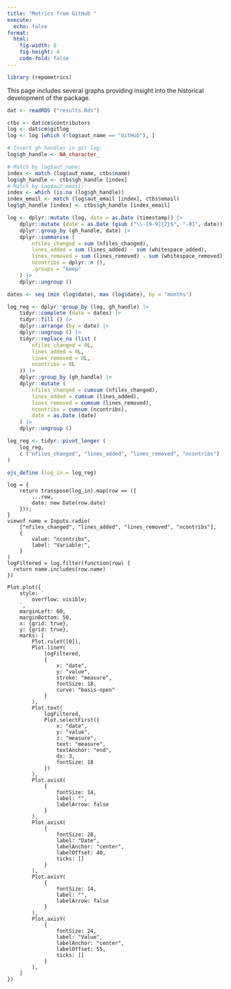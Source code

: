 ```yaml
---
title: "Metrics from GitHub "
execute:
  echo: false
format: 
  html:
    fig-width: 8
    fig-height: 4
    code-fold: false
---
```


```r
library (repometrics)
```
This page includes several graphs providing insight into the historical
development of the package.

```r
dat <- readRDS ("results.Rds")
```
```r
ctbs <- dat$cm$contributors
log <- dat$cm$gitlog
log <- log [which (!log$aut_name == "GitHub"), ]

# Insert gh handles in git log:
log$gh_handle <- NA_character_

# Match by log$aut_name:
index <- match (log$aut_name, ctbs$name)
log$gh_handle <- ctbs$gh_handle [index]
# Match by log$aut_email:
index <- which (is.na (log$gh_handle))
index_email <- match (log$aut_email [index], ctbs$email)
log$gh_handle [index] <- ctbs$gh_handle [index_email]

log <- dplyr::mutate (log, date = as.Date (timestamp)) |>
    dplyr::mutate (date = as.Date (gsub ("\\-[0-9]{2}$", "-01", date))) |>
    dplyr::group_by (gh_handle, date) |>
    dplyr::summarise (
        nfiles_changed = sum (nfiles_changed),
        lines_added = sum (lines_added) - sum (whitespace_added),
        lines_removed = sum (lines_removed) - sum (whitespace_removed),
        ncontribs = dplyr::n (),
        .groups = "keep"
    ) |>
    dplyr::ungroup ()

dates <- seq (min (log$date), max (log$date), by = "months")

log_reg <- dplyr::group_by (log, gh_handle) |>
    tidyr::complete (date = dates) |>
    tidyr::fill () |>
    dplyr::arrange (by = date) |>
    dplyr::ungroup () |>
    tidyr::replace_na (list (
        nfiles_changed = 0L,
        lines_added = 0L,
        lines_removed = 0L,
        ncontribs = 0L
    )) |>
    dplyr::group_by (gh_handle) |>
    dplyr::mutate (
        nfiles_changed = cumsum (nfiles_changed),
        lines_added = cumsum (lines_added),
        lines_removed = cumsum (lines_removed),
        ncontribs = cumsum (ncontribs),
        date = as.Date (date)
    ) |>
    dplyr::ungroup ()

log_reg <- tidyr::pivot_longer (
    log_reg,
    c ("nfiles_changed", "lines_added", "lines_removed", "ncontribs")
)
```

```r
ojs_define (log_in = log_reg)
```
```ojs
log = {
    return transpose(log_in).map(row => ({
        ...row,
        date: new Date(row.date)
    }));
}
viewof name = Inputs.radio(
    ["nfiles_changed", "lines_added", "lines_removed", "ncontribs"],
    {
        value: "ncontribs",
        label: "Variable:",
    }
)
logFiltered = log.filter(function(row) {
  return name.includes(row.name)
})
```

```ojs
Plot.plot({
    style: `
        overflow: visible;
    `,
    marginLeft: 60,
    marginBottom: 50,
    x: {grid: true},
    y: {grid: true},
    marks: [
        Plot.ruleY([0]),
        Plot.lineY(
            logFiltered,
            {
                x: "date",
                y: "value",
                stroke: "measure",
                fontSize: 18,
                curve: "basis-open"
            }
        ),
        Plot.text(
            logFiltered,
            Plot.selectFirst({
                x: "date",
                y: "value",
                z: "measure",
                text: "measure",
                textAnchor: "end",
                dx: 3,
                fontSize: 18
            })
        ),
        Plot.axisX(
            {
                fontSize: 14,
                label: "",
                labelArrow: false
            }
        ),
        Plot.axisX(
            {
                fontSize: 20,
                label: "Date",
                labelAnchor: "center",
                labelOffset: 40,
                ticks: []
            }
        ),
        Plot.axisY(
            {
                fontSize: 14,
                label: "",
                labelArrow: false
            }
        ),
        Plot.axisY(
            {
                fontSize: 24,
                label: "Value",
                labelAnchor: "center",
                labelOffset: 55,
                ticks: []
            }
        ),
    ]
})
```
